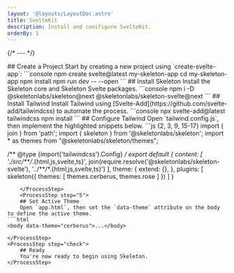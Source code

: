 ```yaml
---
layout: '@layouts/LayoutDoc.astro'
title: SvelteKit
description: Install and conifigure SvelteKit.
orderBy: 1
---
```




{/* --- */}

<Process>
    <ProcessStep step="1">
        ## Create a Project
        Start by creating a new project using `create-svelte-app`:
        ```console
        npm create svelte@latest my-skeleton-app
        cd my-skeleton-app
        npm install
        npm run dev -- --open
        ```
    </ProcessStep>
    <ProcessStep step="2">
        ## Install Skeleton
        Install the Skeleton core and Skeleton Svelte packages.
        ```console
        npm i -D @skeletonlabs/skeleton@next @skeletonlabs/skeleton-svelte@next
        ```
    </ProcessStep>
    <ProcessStep step="3">
        ## Install Tailwind
        Install Tailwind using [Svelte-Add](https://github.com/svelte-add/tailwindcss) to automate the process.
        ```console
        npx svelte-add@latest tailwindcss
        npm install
        ```
    </ProcessStep>
    <ProcessStep step="4">
        ## Configure Tailwind
        Open `tailwind.config.js`, then implement the highlighted snippets below.
```js {2, 3, 9, 15-17}
import { join } from 'path';
import { skeleton } from '@skeletonlabs/skeleton';
import * as themes from "@skeletonlabs/skeleton/themes";

/** @type {import('tailwindcss').Config} */
export default {
    content: [
        './src/**/*.{html,js,svelte,ts}',
        join(require.resolve('@skeletonlabs/skeleton-svelte'), '../**/*.{html,js,svelte,ts}')
    ],
    theme: {
        extend: {},
    },
    plugins: [
        skeleton({
            themes: [ themes.cerberus, themes.rose ]
        })
    ]
}
```
    </ProcessStep>
    <ProcessStep step="5">
    ## Set Active Theme
    Open `app.html`, then set the `data-theme` attribute on the body to define the active theme.
```html
<body data-theme="cerberus">...</body>
```
    </ProcessStep>
    <ProcessStep step="check">
        ## Ready
        You're now ready to begin using Skeleton.
    </ProcessStep>
</Process>